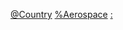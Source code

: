 {{Commons category|Aircraft manufacturers by country}}
{{Categories by country|nocat}}

[[Category:航空航太公司|@Country]]
[[Category:各國交通運輸公司|%Aerospace]]
[[Category:各国航空航天|:]]